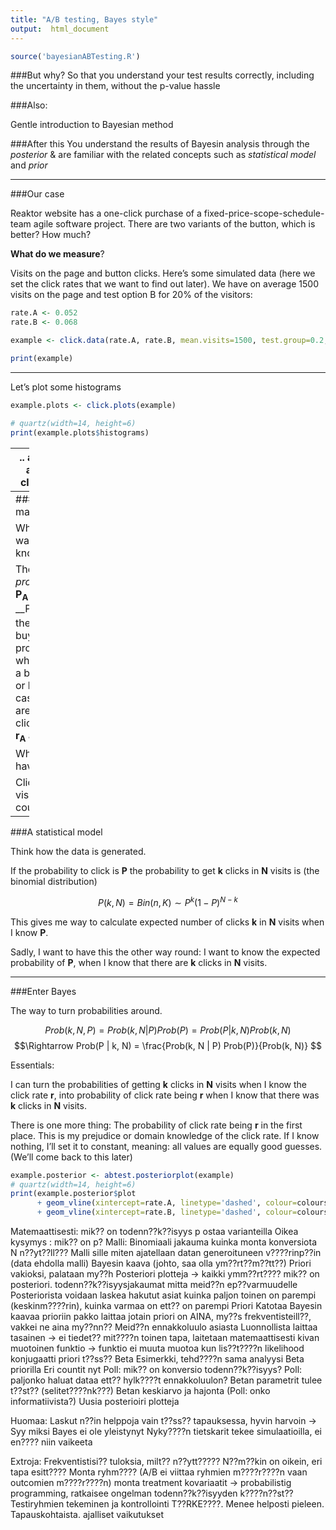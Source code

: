 ```yaml
---
title: "A/B testing, Bayes style"
output:  html_document
---
```


```r
source('bayesianABTesting.R')
```

###But why?
So that you understand your test results correctly, including the uncertainty in them, without the p-value hassle

###Also:

Gentle introduction to Bayesian method

###After this
You understand the results of Bayesin analysis through the _posterior_ & are familiar with the related concepts such as _statistical model_ and _prior_

***

###Our case

Reaktor website has a one-click purchase of a fixed-price-scope-schedule-team agile software project. There are two variants of the button, which is better? How much?

**What do we measure**? 

Visits on the page and button clicks.
Here's some simulated data (here we set the click rates that we want to find out later). We have on average 1500 visits on the page and test option B for 20% of the visitors:

```r
rate.A <- 0.052
rate.B <- 0.068

example <- click.data(rate.A, rate.B, mean.visits=1500, test.group=0.2, days=6)

print(example)
```

---

Let's plot some histograms

```r
example.plots <- click.plots(example)

# quartz(width=14, height=6)
print(example.plots$histograms)
```

---
.. and daily average click rates

```r
#quartz(width=14, height=6)
print(example.plots$rates
      + geom_hline(yintercept=rate.A, linetype='dashed', colour=colours[1])
      + geom_hline(yintercept=rate.B, linetype='dashed', colour=colours[2]))
```

---
###Let's mathematics

What do we want to know?

The _probabilities_ __P~A~__ and __P~B~__that the visitor buys a project when shown a button __A__ or __B__. In this case they are equal to click rates __r~A~__ and __r~B~__ 

What do we have?

Click (__k__) and visit (__N__) counts

---

###A statistical model

Think how the data is generated.

If the probability to click is __P__ the probability to get __k__ clicks in __N__ visits is (the binomial distribution)

$$ P(k,N) = Bin(n,K) \sim P^k (1-P)^{N-k} $$

This gives me way to calculate expected number of clicks __k__ in __N__ visits when I know __P__.

Sadly, I want to have this the other way round: I want to know the expected probability of __P__, when I know that there are __k__ clicks in __N__ visits.

---

###Enter Bayes

The way to turn probabilities around.

$$Prob(k,N,P) = Prob(k, N | P) Prob(P) = Prob(P | k, N) Prob(k, N) $$
$$\Rightarrow Prob(P | k, N) = \frac{Prob(k, N | P) Prob(P)}{Prob(k, N)} $$

Essentials: 

I can turn the probabilities of getting __k__ clicks in __N__ visits when I know the click rate __r__, into probability of click rate being __r__ when I know that there was __k__ clicks in __N__ visits. 

There is one more thing: The probability of click rate being __r__ in the first place. This is my prejudice or domain knowledge of the click rate. If I know nothing, I'll set it to constant, meaning: all values are equally good guesses. (We'll come back to this later)


```r
example.posterior <- abtest.posteriorplot(example)
# quartz(width=14, height=6)
print(example.posterior$plot
      + geom_vline(xintercept=rate.A, linetype='dashed', colour=colours[1])
      + geom_vline(xintercept=rate.B, linetype='dashed', colour=colours[2]))

```


Matemaattisesti: mik?? on todenn??k??isyys p ostaa varianteilla
Oikea kysymys : mik?? on p?
Malli: Binomiaali jakauma
kuinka monta konversiota N n??yt??ll???
Malli sille miten ajatellaan datan generoituneen
v????rinp??in (data ehdolla malli)
Bayesin kaava (johto, saa olla ym??rt??m??tt??)
Priori vakioksi, palataan my??h
Posteriori plotteja -> kaikki ymm??rt???? mik?? on posteriori. 
todenn??k??isyysjakaumat mitta meid??n ep??varmuudelle
Posteriorista voidaan laskea hakutut asiat
kuinka paljon toinen on parempi (keskinm????rin), kuinka varmaa on ett?? on parempi
Priori
Katotaa Bayesin kaavaa
prioriin pakko laittaa jotain
priori on AINA, my??s frekventisteill??, vakkei ne aina my??nn??
Meid??n ennakkoluulo asiasta
Luonnollista laittaa tasainen -> ei tiedet?? mit????n
toinen tapa, laitetaan matemaattisesti kivan muotoinen funktio -> funktio ei muuta muotoa kun lis??t????n likelihood
konjugaatti priori
t??ss?? Beta
Esimerkki, tehd????n sama analyysi Beta priorilla
Eri countit nyt
Poll: mik?? on konversio todenn??k??isyys?
Poll: paljonko haluat dataa ett?? hylk????t ennakkoluulon?
Betan parametrit tulee t??st?? (selitet????nk???)
Betan keskiarvo ja hajonta (Poll: onko informatiivista?)
Uusia posterioiri plotteja

Huomaa:
Laskut n??in helppoja vain t??ss?? tapauksessa, hyvin harvoin -> Syy miksi Bayes ei ole yleistynyt
Nyky????n tietskarit tekee simulaatioilla, ei en???? niin vaikeeta

Extroja:
Frekventistisi?? tuloksia, milt?? n??ytt????? N??m??kin on oikein, eri tapa esitt????
Monta ryhm???? (A/B ei viittaa ryhmien m????r????n vaan outcomien m????r????n) monta treatment
kovariaatit -> probabilistig programming, ratkaisee ongelman todenn??k??isyyden k????n??st?? 
Testiryhmien tekeminen ja kontrollointi T??RKE????.
Menee helposti pieleen.
Tapauskohtaista.
ajalliset vaikutukset
